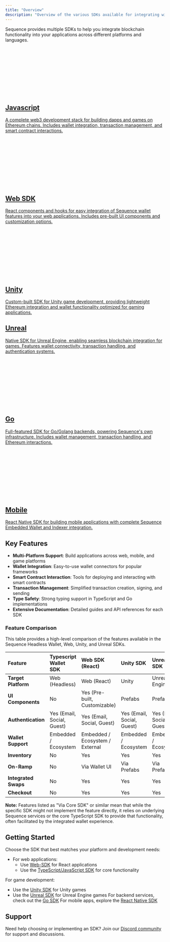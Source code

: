 ```yaml
---
title: "Overview"
description: "Overview of the various SDKs available for integrating with the Sequence developer platform."
---
```


Sequence provides multiple SDKs to help you integrate blockchain functionality into your applications across different platforms and languages.

<div className="not-prose grid gap-x-4 gap-y-4 sm:grid-cols-2 lg:grid-cols-3 mt-8">
  <a className="card block not-prose font-normal group relative my-2 ring-2 ring-transparent rounded-2xl bg-white dark:bg-background-dark border border-gray-950/10 dark:border-white/10 overflow-hidden w-full cursor-pointer hover:!border-primary dark:hover:!border-primary-light" href="/sdk/typescript/overview">
    <div className="px-6 py-5">
      <div className="h-6 w-6 fill-gray-800 dark:fill-gray-100 text-gray-800 dark:text-gray-100">
        <svg className="h-6 w-6 bg-primary dark:bg-primary-light" style={{maskImage: 'url("https://mintlify.b-cdn.net/v6.6.0/brands/js.svg")', maskRepeat: 'no-repeat', maskPosition: 'center center'}}></svg>
      </div>
      <div>
        <h2 className="font-semibold text-base text-gray-800 dark:text-white mt-4">Javascript</h2>
        <div className="mt-1 font-normal text-sm leading-6 text-gray-600 dark:text-gray-400">
          <p>A complete web3 development stack for building dapps and games on Ethereum chains. Includes wallet integration, transaction management, and smart contract interactions.</p>
        </div>
      </div>
    </div>
  </a>

  <a className="card block not-prose font-normal group relative my-2 ring-2 ring-transparent rounded-2xl bg-white dark:bg-background-dark border border-gray-950/10 dark:border-white/10 overflow-hidden w-full cursor-pointer hover:!border-primary dark:hover:!border-primary-light" href="/sdk/web/overview">
    <div className="px-6 py-5">
      <div className="h-6 w-6 fill-gray-800 dark:fill-gray-100 text-gray-800 dark:text-gray-100">
        <svg className="h-6 w-6 bg-primary dark:bg-primary-light" style={{maskImage: 'url("https://mintlify.b-cdn.net/v6.6.0/brands/react.svg")', maskRepeat: 'no-repeat', maskPosition: 'center center'}}></svg>
      </div>
      <div>
        <h2 className="font-semibold text-base text-gray-800 dark:text-white mt-4">Web SDK</h2>
        <div className="mt-1 font-normal text-sm leading-6 text-gray-600 dark:text-gray-400">
          <p>React components and hooks for easy integration of Sequence wallet features into your web applications. Includes pre-built UI components and customization options.</p>
        </div>
      </div>
    </div>
  </a>
  
  <a className="card block not-prose font-normal group relative my-2 ring-2 ring-transparent rounded-2xl bg-white dark:bg-background-dark border border-gray-950/10 dark:border-white/10 overflow-hidden w-full cursor-pointer hover:!border-primary dark:hover:!border-primary-light" href="/sdk/unity/overview">
    <div className="px-6 py-5">
      <div className="h-6 w-6 fill-gray-800 dark:fill-gray-100 text-gray-800 dark:text-gray-100">
        <svg className="h-6 w-6 bg-primary dark:bg-primary-light" style={{maskImage: 'url("https://mintlify.b-cdn.net/v6.6.0/brands/unity.svg")', maskRepeat: 'no-repeat', maskPosition: 'center center'}}></svg>
      </div>
      <div>
        <h2 className="font-semibold text-base text-gray-800 dark:text-white mt-4">Unity</h2>
        <div className="mt-1 font-normal text-sm leading-6 text-gray-600 dark:text-gray-400">
          <p>Custom-built SDK for Unity game development, providing lightweight Ethereum integration and wallet functionality optimized for gaming applications.</p>
        </div>
      </div>
    </div>
  </a>

  <a className="card block not-prose font-normal group relative my-2 ring-2 ring-transparent rounded-2xl bg-white dark:bg-background-dark border border-gray-950/10 dark:border-white/10 overflow-hidden w-full cursor-pointer hover:!border-primary dark:hover:!border-primary-light" href="/sdk/unreal/overview">
    <div className="px-6 py-5">
      <div className="h-6 w-6 fill-gray-800 dark:fill-gray-100 text-gray-800 dark:text-gray-100">
        <div className="h-6 w-6 bg-primary dark:bg-primary-light" style={{
          WebkitMask: 'url("data:image/svg+xml,%3Csvg xmlns=\'http://www.w3.org/2000/svg\' viewBox=\'0 0 32 32\'%3E%3Cpath d=\'M16 0c-8.766 0-15.865 7.161-15.865 16s7.099 16 15.865 16c8.76 0 15.865-7.161 15.865-16s-7.104-16-15.87-16zM16 0.703c4.047 0 7.859 1.594 10.724 4.479 2.859 2.875 4.453 6.766 4.443 10.818 0 4.083-1.578 7.927-4.443 10.818-2.828 2.87-6.693 4.484-10.724 4.479-4.031 0.005-7.896-1.609-10.724-4.479-2.859-2.875-4.458-6.766-4.448-10.818 0-4.083 1.583-7.927 4.443-10.818 2.828-2.875 6.698-4.49 10.729-4.479zM15.203 6.333c-2.583 0.693-4.974 2.021-8.161 5.677s-2.583 6.677-2.583 6.677c0 0 0.88-2.078 2.995-4.266 1.005-1.036 1.75-1.385 2.266-1.385 0.458-0.026 0.844 0.344 0.844 0.802v7.422c0 0.734-0.474 0.896-0.911 0.885-0.37-0.005-0.714-0.135-0.714-0.135 2.172 3.156 7.37 3.599 7.37 3.599l2.281-2.438 0.052 0.047 2.089 1.781c3.823-2.271 5.667-6.479 5.667-6.479-1.708 1.802-2.792 2.224-3.438 2.224-0.573-0.005-0.797-0.339-0.797-0.339-0.031-0.156-0.083-2.417-0.104-4.677-0.021-2.339 0-4.682 0.115-4.688 0.661-1.24 2.766-3.74 2.766-3.74-3.932 0.776-6.073 3.354-6.073 3.354-0.635-0.5-1.927-0.417-1.927-0.417 0.604 0.333 1.208 1.302 1.208 2.104v7.896c0 0-1.318 1.161-2.333 1.161-0.604 0-0.974-0.328-1.177-0.599-0.078-0.104-0.146-0.219-0.198-0.344v-9.75c-0.141 0.104-0.313 0.161-0.484 0.167-0.219 0-0.443-0.109-0.594-0.427-0.115-0.24-0.188-0.599-0.188-1.125 0-1.797 2.031-2.99 2.031-2.99z\'/%3E%3C/svg%3E")',
          mask: 'url("data:image/svg+xml,%3Csvg xmlns=\'http://www.w3.org/2000/svg\' viewBox=\'0 0 32 32\'%3E%3Cpath d=\'M16 0c-8.766 0-15.865 7.161-15.865 16s7.099 16 15.865 16c8.76 0 15.865-7.161 15.865-16s-7.104-16-15.87-16zM16 0.703c4.047 0 7.859 1.594 10.724 4.479 2.859 2.875 4.453 6.766 4.443 10.818 0 4.083-1.578 7.927-4.443 10.818-2.828 2.87-6.693 4.484-10.724 4.479-4.031 0.005-7.896-1.609-10.724-4.479-2.859-2.875-4.458-6.766-4.448-10.818 0-4.083 1.583-7.927 4.443-10.818 2.828-2.875 6.698-4.49 10.729-4.479zM15.203 6.333c-2.583 0.693-4.974 2.021-8.161 5.677s-2.583 6.677-2.583 6.677c0 0 0.88-2.078 2.995-4.266 1.005-1.036 1.75-1.385 2.266-1.385 0.458-0.026 0.844 0.344 0.844 0.802v7.422c0 0.734-0.474 0.896-0.911 0.885-0.37-0.005-0.714-0.135-0.714-0.135 2.172 3.156 7.37 3.599 7.37 3.599l2.281-2.438 0.052 0.047 2.089 1.781c3.823-2.271 5.667-6.479 5.667-6.479-1.708 1.802-2.792 2.224-3.438 2.224-0.573-0.005-0.797-0.339-0.797-0.339-0.031-0.156-0.083-2.417-0.104-4.677-0.021-2.339 0-4.682 0.115-4.688 0.661-1.24 2.766-3.74 2.766-3.74-3.932 0.776-6.073 3.354-6.073 3.354-0.635-0.5-1.927-0.417-1.927-0.417 0.604 0.333 1.208 1.302 1.208 2.104v7.896c0 0-1.318 1.161-2.333 1.161-0.604 0-0.974-0.328-1.177-0.599-0.078-0.104-0.146-0.219-0.198-0.344v-9.75c-0.141 0.104-0.313 0.161-0.484 0.167-0.219 0-0.443-0.109-0.594-0.427-0.115-0.24-0.188-0.599-0.188-1.125 0-1.797 2.031-2.99 2.031-2.99z\'/%3E%3C/svg%3E")',
          maskRepeat: 'no-repeat',
          maskPosition: 'center center'
        }}></div>
      </div>
      <div>
        <h2 className="font-semibold text-base text-gray-800 dark:text-white mt-4">Unreal</h2>
        <div className="mt-1 font-normal text-sm leading-6 text-gray-600 dark:text-gray-400">
          <p>Native SDK for Unreal Engine, enabling seamless blockchain integration for games. Features wallet connectivity, transaction handling, and authentication systems.</p>
        </div>
      </div>
    </div>
  </a>

  <a className="card block not-prose font-normal group relative my-2 ring-2 ring-transparent rounded-2xl bg-white dark:bg-background-dark border border-gray-950/10 dark:border-white/10 overflow-hidden w-full cursor-pointer hover:!border-primary dark:hover:!border-primary-light" href="/sdk/go/overview">
    <div className="px-6 py-5">
      <div className="h-6 w-6 fill-gray-800 dark:fill-gray-100 text-gray-800 dark:text-gray-100">
        <svg className="h-6 w-6 bg-primary dark:bg-primary-light" style={{maskImage: 'url("https://mintlify.b-cdn.net/v6.6.0/brands/golang.svg")', maskRepeat: 'no-repeat', maskPosition: 'center center'}}></svg>
      </div>
      <div>
        <h2 className="font-semibold text-base text-gray-800 dark:text-white mt-4">Go</h2>
        <div className="mt-1 font-normal text-sm leading-6 text-gray-600 dark:text-gray-400">
          <p>Full-featured SDK for Go/Golang backends, powering Sequence's own infrastructure. Includes wallet management, transaction handling, and Ethereum interactions.</p>
        </div>
      </div>
    </div>
  </a>

  <a className="card block not-prose font-normal group relative my-2 ring-2 ring-transparent rounded-2xl bg-white dark:bg-background-dark border border-gray-950/10 dark:border-white/10 overflow-hidden w-full cursor-pointer hover:!border-primary dark:hover:!border-primary-light" href="/sdk/mobile">
    <div className="px-6 py-5">
      <div className="h-6 w-6 fill-gray-800 dark:fill-gray-100 text-gray-800 dark:text-gray-100">
        <svg className="h-6 w-6 bg-primary dark:bg-primary-light" style={{maskImage: 'url("https://mintlify.b-cdn.net/v6.6.0/regular/mobile.svg")', maskRepeat: 'no-repeat', maskPosition: 'center center'}}></svg>
      </div>
      <div>
        <h2 className="font-semibold text-base text-gray-800 dark:text-white mt-4">Mobile</h2>
        <div className="mt-1 font-normal text-sm leading-6 text-gray-600 dark:text-gray-400">
          <p>React Native SDK for building mobile applications with complete Sequence Embedded Wallet and Indexer integration.</p>
        </div>
      </div>
    </div>
  </a>
</div>

## Key Features

- **Multi-Platform Support**: Build applications across web, mobile, and game platforms
- **Wallet Integration**: Easy-to-use wallet connectors for popular frameworks
- **Smart Contract Interaction**: Tools for deploying and interacting with smart contracts
- **Transaction Management**: Simplified transaction creation, signing, and sending
- **Type Safety**: Strong typing support in TypeScript and Go implementations
- **Extensive Documentation**: Detailed guides and API references for each SDK

### Feature Comparison

This table provides a high-level comparison of the features available in the Sequence Headless Wallet, Web, Unity, and Unreal SDKs.

| Feature                 | Typescript Wallet SDK          | Web SDK (React)              | Unity SDK                    | Unreal SDK                   |
| :---------------------- | :--------------------------- | :--------------------------- | :--------------------------- | :--------------------------- |
| **Target Platform**     | Web (Headless)          | Web (React)                  | Unity                        | Unreal Engine                |
| **UI Components**       | No                           | Yes (Pre-built, Customizable)| Prefabs         | Prefabs       |
| **Authentication**      | Yes (Email, Social, Guest)     | Yes (Email, Social, Guest)      | Yes (Email, Social, Guest)        | Yes (Email, Social, Guest)                          |
| **Wallet Support** | Embedded / Ecosystem                          | Embedded / Ecosystem / External             | Embedded / Ecosystem             | Embedded / Ecosystem             |
| **Inventory**             | No    | Yes    | Yes     | Yes     |
| **On-Ramp**             | No    | Via Wallet UI    | Via Prefabs     | Via Prefabs     |
| **Integrated Swaps**       | No     | Yes | Yes                | Yes                |
| **Checkout**       | No     | Yes | Yes                | Yes                |

**Note:** Features listed as "Via Core SDK" or similar mean that while the specific SDK might not implement the feature directly, it relies on underlying Sequence services or the core TypeScript SDK to provide that functionality, often facilitated by the integrated wallet experience. 

## Getting Started

Choose the SDK that best matches your platform and development needs:

- For web applications:
  - Use [Web-SDK](/sdk/web/overview) for React applications
  - Use the [TypeScript/JavaScript SDK](/sdk/typescript/overview) for core functionality

For game development:
  - Use the [Unity SDK](/sdk/unity/overview) for Unity games
  - Use the [Unreal SDK](/sdk/unreal/overview) for Unreal Engine games
For backend services, check out the [Go SDK](/sdk/go/overview)
For mobile apps, explore the [React Native SDK](/sdk/mobile)

## Support

Need help choosing or implementing an SDK? Join our [Discord community](https://discord.gg/sequence) for support and discussions.

